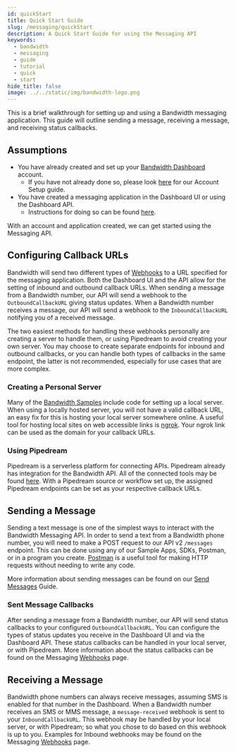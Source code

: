 ```yaml
---
id: quickStart
title: Quick Start Guide
slug: /messaging/quickStart
description: A Quick Start Guide for using the Messaging API
keywords:
  - bandwidth
  - messaging
  - guide
  - tutorial
  - quick
  - start
hide_title: false
image: ../../static/img/bandwidth-logo.png
---
```


This is a brief walkthrough for setting up and using a Bandwidth messaging application. This guide will outline sending a message, receiving a message, and receiving status callbacks.

## Assumptions
* You have already created and set up your [Bandwidth Dashboard](https://dashboard.bandwidth.com) account. 
    * If you have not already done so, please look [here](/docs/account/setup) for our Account Setup guide.
* You have created a messaging application in the Dashboard UI or using the Dashboard API. 
    * Instructions for doing so can be found [here](/docs/account/applications).

With an account and application created, we can get started using the Messaging API.

## Configuring Callback URLs
Bandwidth will send two different types of [Webhooks](/docs/messaging/webhooks) to a URL specified for the messaging application. 
Both the Dashboard UI and the API allow for the setting of inbound and outbound callback URLs.
When sending a message from a Bandwidth number, our API will send a webhook to the `OutboundCallbackURL` giving status updates.
When a Bandwidth number receives a message, our API will send a webhook to the `InboundCallbackURL` notifying you of a received message.

The two easiest methods for handling these webhooks personally are creating a server to handle them, or using Pipedream to avoid creating your own server.
You may choose to create separate endpoints for inbound and outbound callbacks, or you can handle both types of callbacks in the same endpoint, 
the latter is not recommended, especially for use cases that are more complex.


### Creating a Personal Server
Many of the [Bandwidth Samples](https://github.com/Bandwidth-Samples) include code for setting up a local server.
When using a locally hosted server, you will not have a valid callback URL, an easy fix for this is hosting your local server somewhere online.
A useful tool for hosting local sites on web accessible links is [ngrok](https://ngrok.com/). Your ngrok link can be used as the domain for your callback URLs.


### Using Pipedream
Pipedream is a serverless platform for connecting APIs.
Pipedream already has integration for the Bandwidth API. All of the connected tools may be found [here](https://pipedream.com/apps/bandwidth/integrations/pipedream).
With a Pipedream source or workflow set up, the assigned Pipedream endpoints can be set as your respective callback URLs.

## Sending a Message
Sending a text message is one of the simplest ways to interact with the Bandwidth Messaging API.
In order to send a text from a Bandwidth phone number, you will need to make a POST request to our API v2 `/messages` endpoint.
This can be done using any of our Sample Apps, SDKs, Postman, or in a program you create.
[Postman](https://www.postman.com/) is a useful tool for making HTTP requests without needing to write any code.

More information about sending messages can be found on our [Send Messages](/docs/messaging/createMessage) Guide.


### Sent Message Callbacks
After sending a message from a Bandwidth number, our API will send status callbacks to your configured `OutboundCallbackURL`.
You can configure the types of status updates you receive in the Dashboard UI and via the Dashboard API.
These status callbacks can be handled in your local server, or with Pipedream.
More information about the status callbacks can be found on the Messaging [Webhooks](/docs/messaging/webhooks#outbound-message-webhooks) page.

## Receiving a Message
Bandwidth phone numbers can always receive messages, assuming SMS is enabled for that number in the Dashboard.
When a Bandwidth number receives an SMS or MMS message, a `message-received` webhook is sent to your `InboundCallbackURL`.
This webhook may be handled by your local server, or with Pipedream; so what you chose to do based on this webhook is up to you.
Examples for Inbound webhooks may be found on the Messaging [Webhooks](/docs/messaging/webhooks#inbound-message-webhooks) page.

